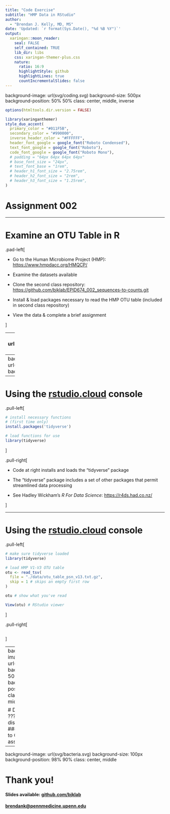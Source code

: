 ```yaml
---
title: "Code Exercise"
subtitle: "HMP Data in RStudio"  
author: 
  - "Brendan J. Kelly, MD, MS"
date: 'Updated: `r format(Sys.Date(), "%d %B %Y")`'
output:
  xaringan::moon_reader:
    seal: FALSE
    self_contained: TRUE
    lib_dir: libs
    css: xaringan-themer-plus.css
    nature:
      ratio: 16:9
      highlightStyle: github
      highlightLines: true
      countIncrementalSlides: false
---
```

background-image: url(svg/coding.svg)
background-size: 500px
background-position: 50% 50%
class: center, middle, inverse

```r
options(htmltools.dir.version = FALSE)
```

```r
library(xaringanthemer)
style_duo_accent(
  primary_color = "#011F5B",
  secondary_color = "#990000",
  inverse_header_color = "#FFFFFF",
  header_font_google = google_font("Roboto Condensed"),
  text_font_google = google_font("Roboto"),
  code_font_google = google_font("Roboto Mono"),
  # padding = "64px 64px 64px 64px"
  # base_font_size = "24px",
  # text_font_base = "1rem",
  # header_h1_font_size = "2.75rem",
  # header_h2_font_size = "2rem",
  # header_h3_font_size = "1.25rem",
)
```

# Assignment 002



---

# Examine an OTU Table in R

.pad-left[

- Go to the Human Microbiome Project (HMP): [https://www.hmpdacc.org/HMQCP/](https://www.hmpdacc.org/HMQCP/)

- Examine the datasets available

- Clone the second class repository:  
  [https://github.com/bjklab/EPID674_002_sequences-to-counts.git](https://github.com/bjklab/EPID674_002_sequences-to-counts.git)

- Install & load packages necessary to read the HMP OTU table (included in second class repository)

- View the data & complete a brief assignment

]


---
background-image: url(img/rstudiocloud_newproj.png)
background-size: contain



---
background-image: url(img/rstudiocloud_repo.png)
background-size: contain



---

# Using the [rstudio.cloud](https://rstudio.cloud) console

.pull-left[

```r

# install necessary functions 
# (first time only)
install.packages('tidyverse')

# load functions for use
library(tidyverse) 


```


]

.pull-right[

- Code at right installs and loads the "tidyverse" package

- The "tidyverse" package includes a set of other packages that permit streamlined data processing

- See Hadley Wickham's _R For Data Science_: [https://r4ds.had.co.nz/](https://r4ds.had.co.nz/)


]



---

# Using the [rstudio.cloud](https://rstudio.cloud) console

.pull-left[

```r
# make sure tidyverse loaded
library(tidyverse)

# load HMP V1-V3 OTU table 
otu <- read_tsv(
  file = "./data/otu_table_psn_v13.txt.gz",
  skip = 1 # skips an empty first row
)

otu # show what you've read

View(otu) # RStudio viewer

```


]

.pull-right[

```r

```


]



---
background-image: url(svg/coding.svg)
background-size: 500px
background-position: 50% 50%
class: center, middle, inverse

# Done!
### Post ??? to the discussion board!
### Post answers to Canvas assingment!


---
background-image: url(svg/bacteria.svg)
background-size: 100px
background-position: 98% 90%
class: center, middle

# Thank you!
#### Slides available: [github.com/bjklab](https://www.gihub.com/bjklab/microbiome-measures_01_data-and-danger)
#### [brendank@pennmedicine.upenn.edu](brendank@pennmedicine.upenn.edu)




